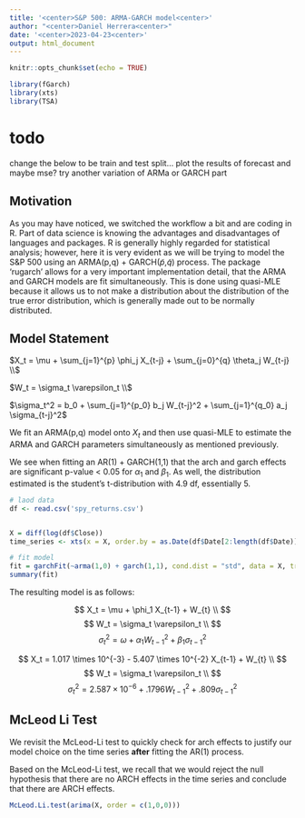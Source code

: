 ```yaml
---
title: '<center>S&P 500: ARMA-GARCH model<center>'
author: "<center>Daniel Herrera<center>"
date: '<center>2023-04-23<center>'
output: html_document
---
```


```r
knitr::opts_chunk$set(echo = TRUE)
```

```r
library(fGarch)
library(xts)
library(TSA)
```
# todo 

change the below to be train and test split...
plot the results of forecast and maybe mse? 
try another variation of ARMa or GARCH part


## Motivation

As you may have noticed, we switched the workflow a bit and are coding in R. Part of data science is knowing the advantages and disadvantages of languages and packages. R is generally highly regarded for statistical analysis; however, here it is very evident as we will be trying to model the S&P 500 using an ARMA(p,q) + GARCH($\tilde{p}$,$\tilde{q}$) process. The package 'rugarch' allows for a very important implementation detail, that the ARMA and GARCH models are fit simultaneously. This is done using quasi-MLE because it allows us to not make a distribution about the distribution of the true error distribution, which is generally made out to be normally distributed. 


## Model Statement 


$X_t = \mu + \sum_{j=1}^{p} \phi_j X_{t-j} + \sum_{j=0}^{q} \theta_j W_{t-j} \\$

$W_t = \sigma_t \varepsilon_t \\$

$\sigma_t^2 = b_0 + \sum_{j=1}^{p_0} b_j W_{t-j}^2 + \sum_{j=1}^{q_0} a_j \sigma_{t-j}^2$

We fit an ARMA(p,q) model onto $X_t$ and then use quasi-MLE to estimate the ARMA and GARCH parameters simultaneously as mentioned previously. 

We see when fitting an AR(1) + GARCH(1,1) that the arch and garch effects are significant p-value < 0.05 for $\alpha_1$ and $\beta_1$. As well, the distribution estimated is the student's t-distribution with 4.9 df, essentially 5. 

```r
# laod data
df <- read.csv('spy_returns.csv')


X = diff(log(df$Close))
time_series <- xts(x = X, order.by = as.Date(df$Date[2:length(df$Date)]))

# fit model 
fit = garchFit(~arma(1,0) + garch(1,1), cond.dist = "std", data = X, trace = F)
summary(fit)
```

The resulting model is as follows: 

$$
X_t = \mu + \phi_1 X_{t-1} + W_{t} \\
$$
$$
W_t = \sigma_t \varepsilon_t \\
$$
$$
\sigma_t^2 = \omega + \alpha_1 W_{t-1}^2 + \beta_1 \sigma_{t-1}^2
$$



$$
X_t = 1.017 \times 10^{-3} - 5.407 \times 10^{-2} X_{t-1} +  W_{t} \\
$$
$$
W_t = \sigma_t \varepsilon_t \\
$$
$$
\sigma_t^2 = 2.587 \times 10^{-6} + .1796 W_{t-1}^2 + .809 \sigma_{t-1}^2
$$


## McLeod Li Test

We revisit the McLeod-Li test to quickly check for arch effects to justify our model choice on the time series **after** fitting the AR(1) process. 

Based on the McLeod-Li test, we recall that we would reject the null hypothesis that there are no ARCH effects in the time series and conclude that there are ARCH effects. 

```r
McLeod.Li.test(arima(X, order = c(1,0,0)))
```

